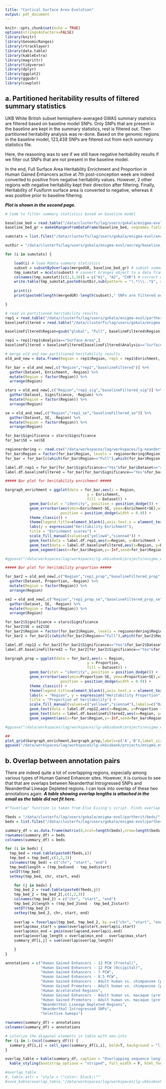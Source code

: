 ```yaml
---
title: "Cortical Surface Area Evolution"
output: pdf_document
---
```


```r
knitr::opts_chunk$set(echo = TRUE)
options(stringsAsFactors=FALSE)
library(knitr)
library(GenomicRanges)
library(rtracklayer)
library(data.table)
library(kableExtra)
library(magrittr)
library(tidyverse)
library(dplyr)
library(ggplot2)
library(ggpubr)
library(cowplot)
```

## a. Partitioned heritability results of filtered summary statistics

UKB White British subset hemisphere-averaged GWAS summary statistics are filtered based on baseline model SNPs. Only SNPs that are present in the baseline are kept in the summary statistics, rest is filtered out. Then partitioned heritability analysis was re-done. Based on the genomic regions in the baseline model, 123,438 SNPs are filtered out from each summary statistics file.

Here, the reasoning was to see if we still have negative heritability results if we filter out SNPs that are not present in the baseline model.

In the end, Full Surface Area Heritability Enrichment and Proportion in Human Gained Enhancers active at 7th post-conception week are indeed converted to positive from negative heritability values. However, 2 other regions with negative heritability kept their direction after filtering. Finally, Heritability of Fusiform surface area is converted to negative, whereas it was positive prior to baseline filtering.

***Plot is shown in the second page.***

```r
# Code to filter summary statistics based on baseline model

baseline_bed = read.table("/data/clusterfs/lag/users/gokala/enigma-evol/partherit/beds/allbed/all.bed")
baseline_bed_gr = makeGRangesFromDataFrame(baseline_bed, seqnames.field = "V1", start.field = "V2", end.field = "V3")

sumstats = list.files("/data/clusterfs/lag/users/gokala/enigma-evol/ancreg/replication_v1", pattern = "surfaceDK", full.names = T)

outDir = "/data/clusterfs/lag/users/gokala/enigma-evol/ancreg/baseline_subset/replication_v1/"

for (i in sumstats) {

    load(i) # load Rdata summary statistics
    subset = subsetByOverlaps(mergedGR, baseline_bed_gr) # subset summary statistics based on baseline bed file
    tmp_sumstat = mcols(subset) # convert Granges object to a data frame
    colnames(tmp_sumstat)[c(2,3,10)] = c("A1", "A2", "CHR") # correct column names A1.x, A2.x, CHR.y
    write.table(tmp_sumstat,paste0(outDir,sub(pattern = "(.*)\\..*$", replacement = "\\1", basename(i)),".txt"), quote = F)
    
    print(i)
    print(paste0(length(mergedGR)-length(subset)," SNPs are filtered out based on the baseline"))

}

```

```r
# read in partitioned heritability results
rep1 = read.table("/data/clusterfs/lag/users/gokala/enigma-evol/partherit/results_tables/replication_v1/HSE_7pcw_active_merged_results_FDR35.txt",header=T,sep="\t")
baselineFiltered = read.table("/data/clusterfs/lag/users/gokala/enigma-evol/ancreg/baseline_subset/replication_v1/munged/results_tables/HSE_7pcw_active_merged_results_FDR34.txt",header=T,sep="\t")

baselineFiltered$Region=gsub("global", "Full", baselineFiltered$Region)

rep1 = rep1[rep1$Analysis=="Surface Area",]
baselineFiltered = baselineFiltered[baselineFiltered$Analysis=="Surface Area",]

# merge old and new partitioned heritability results
old_and_new = data.frame(Region = rep1$Region, rep1 = rep1$Enrichment, baselineFiltered = baselineFiltered$Enrichment, rep1_se =  rep1$Enrichment_std_error, baselineFiltered_se = baselineFiltered$Enrichment_std_error, rep1_prop = rep1$Prop._h2, baselineFiltered_prop = baselineFiltered$Prop._h2, rep1_prop_se =  rep1$Prop._h2_std_error, baselineFiltered_prop_se = baselineFiltered$Prop._h2_std_error, rep1_sig=rep1$significant,baselineFiltered_sig=baselineFiltered$significant)

for_bar = old_and_new[,c("Region","rep1","baselineFiltered")] %>% 
  gather(Dataset, Enrichment, -Region) %>%
  mutate(Region = factor(Region)) %>%
  arrange(Region)

stars = old_and_new[,c("Region","rep1_sig","baselineFiltered_sig")] %>% 
  gather(Dataset, Significance, -Region) %>%
  mutate(Region = factor(Region)) %>%
  arrange(Region)

se = old_and_new[,c("Region","rep1_se","baselineFiltered_se")] %>% 
  gather(Dataset, SE, -Region) %>%
  mutate(Region = factor(Region)) %>%
  arrange(Region)

for_bar$Significance = stars$Significance
for_bar$SE = se$SE

regionordering <- read.csv("/data/workspaces/lag/workspaces/lg-neanderthals/raw_data/ENIGMA-EVO/MA6/Cerebral_Cortex_revisions/plotting/freesurfer_orderandcolor.csv")
for_bar$Region = factor(for_bar$Region, levels = regionordering$Region)
for_bar = for_bar[c(which(for_bar$Region=="Full"),which(for_bar$Region!="Full")),] # move Full to the top

label.df.rep1 = for_bar[for_bar$Significance=="Yes"&for_bar$Dataset=="rep1",]
label.df.baselineFiltered = for_bar[for_bar$Significance=="Yes"&for_bar$Dataset=="baselineFiltered",]

##### Bar plot for heritability enrichment #####

bargraph_enrichment = ggplot(data = for_bar,aes(x = Region,
                                     y = Enrichment,
                                     fill = Dataset)) +
           geom_bar(stat = "identity", position = position_dodge()) +
           geom_errorbar(aes(ymin=Enrichment-SE, ymax=Enrichment+SE),width=0.2,
                         position = position_dodge(width = 0.9)) +
           theme_classic() +
           theme(legend.title=element_blank(),axis.text.x = element_text(angle = 45, hjust = 1)) +
           labs(y = expression("Heritability Enrichment"),
           title = "Enrichment scores") + 
           scale_fill_manual(values=c("yellow4","sienna4")) +
           geom_text(data = label.df.rep1,aes(x=Region, y=Enrichment + 5), label = "*  ", color="yellow4") +
           geom_text(data = label.df.baselineFiltered,aes(x=Region, y=Enrichment + 5), label = "  *",color="sienna4") +
           geom_segment(aes(x=for_bar$Region,y=-Inf,xend=for_bar$Region,yend=0), linetype=3, colour="light gray") + theme(legend.position='none',axis.title.x=element_blank())

#ggsave("/data/workspaces/lag/workspaces/lg-ukbiobank/projects/enigma_evol/enigma_evo/evolution/results/plots/rep1_baselineFiltered_partherit_enrichment_color2.pdf", width = 9, height = 6, unit = "in")

##### Bar plot for heritability proportion #####

for_bar2 = old_and_new[,c("Region","rep1_prop","baselineFiltered_prop")] %>% 
  gather(Dataset, Proportion, -Region) %>%
  mutate(Region = factor(Region)) %>%
  arrange(Region)

se2 = old_and_new[,c("Region","rep1_prop_se","baselineFiltered_prop_se")] %>% 
  gather(Dataset, SE, -Region) %>%
  mutate(Region = factor(Region)) %>%
  arrange(Region)

for_bar2$Significance = stars$Significance
for_bar2$SE = se2$SE
for_bar2$Region = factor(for_bar2$Region, levels = regionordering$Region)
for_bar2 = for_bar2[c(which(for_bar2$Region=="Full"),which(for_bar2$Region!="Full")),] # move 

label.df.rep12 = for_bar2[for_bar2$Significance=="Yes"&for_bar2$Dataset=="rep1_prop",]
label.df.baselineFiltered2 = for_bar2[for_bar2$Significance=="Yes"&for_bar2$Dataset=="baselineFiltered_prop",]

bargraph_prop = ggplot(data = for_bar2,aes(x = Region,
                                     y = Proportion,
                                     fill = Dataset)) +
           geom_bar(stat = "identity", position = position_dodge()) +
           geom_errorbar(aes(ymin=Proportion-SE, ymax=Proportion+SE),width=0.2,
                         position = position_dodge(width = 0.9)) +
           theme_classic() +
           theme(legend.title=element_blank(),axis.text.x = element_text(angle = 45, hjust = 1)) +
           labs(x = "Region", y = expression("Heritability Proportion"),
           title = "Proportion of heritability") + 
           scale_fill_manual(values=c("yellow4","sienna4"),labels=c("Baseline Filtered","Replication")) +
           geom_text(data = label.df.rep12,aes(x=Region, y=Proportion + 0.05), label = "* ", color="yellow4") +
           geom_text(data = label.df.baselineFiltered2,aes(x=Region, y=Proportion + 0.05), label = " *",color="sienna4") +
           geom_segment(aes(x=for_bar$Region,y=-Inf,xend=for_bar$Region,yend=0), linetype=3, colour="light gray") + theme(legend.position="bottom")

#ggsave("/data/workspaces/lag/workspaces/lg-ukbiobank/projects/enigma_evol/enigma_evo/evolution/results/plots/rep1_baselineFiltered_partherit_proportion_color2.pdf", width = 9, height = 6, unit = "in")

##
plot_grid(bargraph_enrichment,bargraph_prop,labels=c('A','B'),label_size = 12, ncol=1)
ggsave("/data/workspaces/lag/workspaces/lg-ukbiobank/projects/enigma_evol/enigma_evo/evolution/results/plots/rep1_baselineFiltered_partherit_enrichment_and_proportion_v2.pdf", width = 9, height = 8, unit = "in")
```

## b. Overlap between annotation pairs

There are indeed quite a lot of overlapping regions, especially among various types of Human Gained Enhancer sites. However, it is curious to see that that are overlaps between Neanderthal Introgressed SNPs and Neanderthal Lineage Depleted regions. I can look into overlap of these two annotations again. ***A table showing overlap lengths is attached in the email as the table did not fit here.***

```r
#"foverlap" function is taken from Else Eising's script. Finds overlap between intervals, in this case genomic annotations.

fbeds = "/data/clusterfs/lag/users/gokala/enigma-evol/partherit/beds/"
beds = list.files("/data/clusterfs/lag/users/gokala/enigma-evol/partherit/beds/",pattern = "\\.")

summary_df = as.data.frame(matrix(0,ncol=length(beds),nrow=length(beds)))
rownames(summary_df) = beds
colnames(summary_df) = beds

for (i in beds) {
  tmp_bed = read.table(paste0(fbeds,i))
  tmp_bed = tmp_bed[,c(1,2,3)]
  colnames(tmp_bed) = c("chr", "start", "end")
  tmp_bed$length = (tmp_bed$end - tmp_bed$start)
  setDT(tmp_bed)
  setkey(tmp_bed, chr, start, end)

    for (j in beds) {
    tmp_bed_2 = read.table(paste0(fbeds,j))
    tmp_bed_2 = tmp_bed_2[,c(1,2,3)]
    colnames(tmp_bed_2) = c("chr", "start", "end")
    tmp_bed_2$length = (tmp_bed_2$end - tmp_bed_2$start)
    setDT(tmp_bed_2)
    setkey(tmp_bed_2, chr, start, end)
        
    overlap = foverlaps(tmp_bed, tmp_bed_2, by.x=c("chr", "start", "end"), type="any", mult="all", nomatch = 0)
    overlap$max_start = pmax(overlap$start,overlap$i.start)
    overlap$min_end = pmin(overlap$end,overlap$i.end)
    overlap$overlap_length = overlap$min_end - overlap$max_start
    summary_df[i,j] = sum(overlap$overlap_length)

    }
}

annotations = c("Human Gained Enhancers - 12 PCW (Frontal)",
                "Human Gained Enhancers - 12 PCW (Occipital)",
                "Human Gained Enhancers - 7 PCW",
                "Human Gained Enhancers - 8.5 PCW",
                "Human Gained Enhancers - Adult human vs. chimpanzee (prefrontal cortex)",
                "Human Gained Promoters - Adult human vs. chimpanzee (prefrontal cortex)",
                "Human Accelerated Regions",
                "Human Gained Enhancers - Adult human vs. macaque (prefrontal cortex)",
                "Human Gained Promoters - Adult human vs. macaque (prefrontal cortex)",
                "Neanderthal Lineage Depleted Regions",
                "Neanderthal Introgressed SNPs",
                "Selective Sweeps")

rownames(summary_df) = annotations
colnames(summary_df) = annotations

# colorize the diagonal elements in table with non-ints
for (i in 1:(ncol(summary_df))) {
  summary_df[i,i] = cell_spec(summary_df[i,i], bold=T, background = "lightgray")
}

overlap_table = kable(summary_df, caption = "Overlapping sequence length for each annotation pair (bp)", align = "c", escape = F,format="latex",booktabs=T) %>%
  kable_styling(bootstrap_options = "striped", full_width = F, html_font = "Cambria", font_size = )  %>% kableExtra::landscape()

#overlap_table
#, table.attr = "style = \"color: black;\""
#save_kable(overlap_table,"/data/workspaces/lag/workspaces/lg-ukbiobank/projects/enigma_evol/enigma_evo/evolution/results/partitioned_heritability/plots/annotation_overlap_table2.png")
  
```
